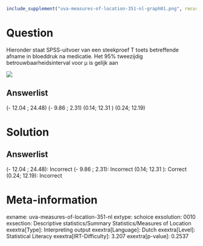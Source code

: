 ```r
include_supplement("uva-measures-of-location-351-nl-graph01.png", recursive = TRUE)
```

Question
========

Hieronder staat SPSS-uitvoer van een steekproef T toets betreffende
afname in bloeddruk na medicatie. Het 95% tweezijdig
betrouwbaarheidsinterval voor μ is gelijk aan

![](uva-measures-of-location-351-nl-graph01.png)

Answerlist
----------

(- 12.04 ; 24.48)
(- 9.86 ; 2.31)
(0.14; 12.31 )
(0.24; 12.19)

Solution
========

Answerlist
----------

(- 12.04 ; 24.48): Incorrect
(- 9.86 ; 2.31): Incorrect
(0.14; 12.31 ): Correct
(0.24; 12.19): Incorrect

Meta-information
================
exname: uva-measures-of-location-351-nl
extype: schoice
exsolution: 0010
exsection: Descriptive statistics/Summary Statistics/Measures of Location
exextra[Type]: Interpreting output
exextra[Language]: Dutch
exextra[Level]: Statistical Literacy
exextra[IRT-Difficulty]: 3.207
exextra[p-value]: 0.2537
